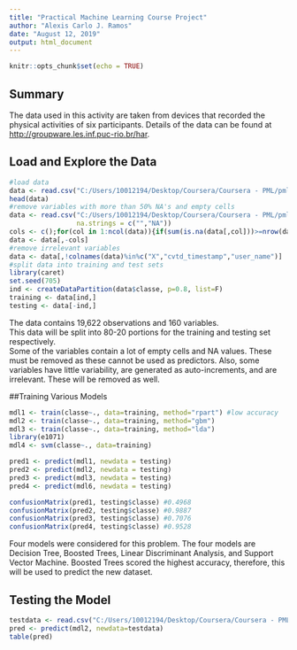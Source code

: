 ---
title: "Practical Machine Learning Course Project"
author: "Alexis Carlo J. Ramos"
date: "August 12, 2019"
output: html_document
---

```{r setup, include=FALSE}
knitr::opts_chunk$set(echo = TRUE)
```

## Summary
The data used in this activity are taken from devices that recorded the physical activities of six participants. Details of the data can be found at <http://groupware.les.inf.puc-rio.br/har>.


## Load and Explore the Data
```{r load, results='hide',message=FALSE}
#load data
data <- read.csv("C:/Users/10012194/Desktop/Coursera/Coursera - PML/pml-training.csv")
head(data)
#remove variables with more than 50% NA's and empty cells
data <- read.csv("C:/Users/10012194/Desktop/Coursera/Coursera - PML/pml-training.csv",
                 na.strings = c("","NA"))
cols <- c();for(col in 1:ncol(data)){if(sum(is.na(data[,col]))>=nrow(data)/2){cols<-c(cols,col)}}
data <- data[,-cols]
#remove irrelevant variables
data <- data[,!colnames(data)%in%c("X","cvtd_timestamp","user_name")]
#split data into training and test sets
library(caret)
set.seed(705)
ind <- createDataPartition(data$classe, p=0.8, list=F)
training <- data[ind,]
testing <- data[-ind,]
```
The data contains 19,622 observations and 160 variables.  
This data will be split into 80-20 portions for the training and testing set respectively.  
Some of the variables contain a lot of empty cells and NA values. These must be removed as these cannot be used as predictors. Also, some variables have little variability, are generated as auto-increments, and are irrelevant. These will be removed as well.


##Training Various Models
```{r train, results=FALSE, eval=FALSE, cache=TRUE}
mdl1 <- train(classe~., data=training, method="rpart") #low accuracy
mdl2 <- train(classe~., data=training, method="gbm")
mdl3 <- train(classe~., data=training, method="lda")
library(e1071)
mdl4 <- svm(classe~., data=training)

pred1 <- predict(mdl1, newdata = testing)
pred2 <- predict(mdl2, newdata = testing)
pred3 <- predict(mdl3, newdata = testing)
pred4 <- predict(mdl6, newdata = testing)

confusionMatrix(pred1, testing$classe) #0.4968
confusionMatrix(pred2, testing$classe) #0.9887
confusionMatrix(pred3, testing$classe) #0.7076
confusionMatrix(pred4, testing$classe) #0.9528
```

Four models were considered for this problem. The four models are Decision Tree, Boosted Trees, Linear Discriminant Analysis, and Support Vector Machine. Boosted Trees scored the highest accuracy, therefore, this will be used to predict the new dataset.

## Testing the Model
```{r final, eval=FALSE}
testdata <- read.csv("C:/Users/10012194/Desktop/Coursera/Coursera - PML/pml-testing.csv")
pred <- predict(mdl2, newdata=testdata)
table(pred)
```

